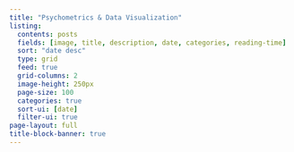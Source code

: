 ```yaml
---
title: "Psychometrics & Data Visualization"
listing:
  contents: posts
  fields: [image, title, description, date, categories, reading-time]
  sort: "date desc"
  type: grid 
  feed: true
  grid-columns: 2
  image-height: 250px
  page-size: 100
  categories: true
  sort-ui: [date]
  filter-ui: true
page-layout: full
title-block-banner: true
---
```

